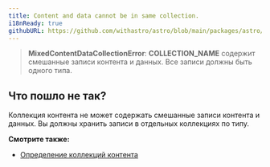 ```yaml
---
title: Content and data cannot be in same collection.
i18nReady: true
githubURL: https://github.com/withastro/astro/blob/main/packages/astro/src/core/errors/errors-data.ts
---
```


> **MixedContentDataCollectionError**: **COLLECTION_NAME** содержит смешанные записи контента и данных. Все записи должны быть одного типа.

## Что пошло не так?

Коллекция контента не может содержать смешанные записи контента и данных. Вы должны хранить записи в отдельных коллекциях по типу.

**Смотрите также:**

-  [Определение коллекций контента](/ru/guides/content-collections/#определение-коллекций)